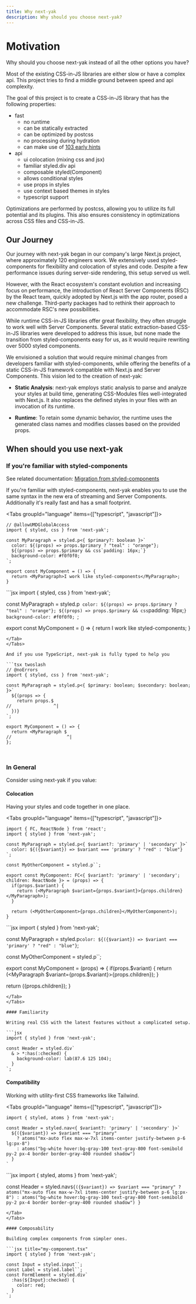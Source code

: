 ```yaml
---
title: Why next-yak
description: Why should you choose next-yak?
---
```


# Motivation

Why should you choose next-yak instead of all the other options you have?

Most of the existing CSS-in-JS libraries are either slow or have a complex api. This project tries to find a middle ground between speed and api complexity.

The goal of this project is to create a CSS-in-JS library that has the following properties:

- fast
  - no runtime
  - can be statically extracted
  - can be optimized by postcss
  - no processing during hydration
  - can make use of [103 early hints](https://developer.mozilla.org/en-US/docs/Web/HTTP/Status/103)
- api
  - ui colocation (mixing css and jsx)
  - familiar styled.div api
  - composable styled(Component)
  - allows conditional styles
  - use props in styles
  - use context based themes in styles
  - typescript support

Optimizations are performed by postcss, allowing you to utilize its full potential and its plugins.
This also ensures consistency in optimizations across CSS files and CSS-in-JS.

## Our Journey

Our journey with next-yak began in our company's large Next.js project, where approximately 120 engineers work. We extensively used styled-components for flexibility and colocation of styles and code. Despite a few performance issues during server-side rendering, this setup served us well.

However, with the React ecosystem's constant evolution and increasing focus on performance, the introduction of React Server Components (RSC) by the React team, quickly adopted by Next.js with the app router, posed a new challenge. Third-party packages had to rethink their approach to accommodate RSC's new possibilities.

While runtime CSS-in-JS libraries offer great flexibility, they often struggle to work well with Server Components. Several static extraction-based CSS-in-JS libraries were developed to address this issue, but none made the transition from styled-components easy for us, as it would require rewriting over 5000 styled components.

We envisioned a solution that would require minimal changes from developers familiar with styled-components, while offering the benefits of a static CSS-in-JS framework compatible with Next.js and Server Components. This vision led to the creation of next-yak:

- **Static Analysis**: next-yak employs static analysis to parse and analyze your styles at build time, generating CSS-Modules files well-integrated with Next.js. It also replaces the defined styles in your files with an invocation of its runtime.

- **Runtime**: To retain some dynamic behavior, the runtime uses the generated class names and modifies classes based on the provided props.


## When should you use next-yak

### If you're familiar with styled-components

See related documentation: [Migration from styled-components](/migration-from-styled-components)

If you're familiar with styled-components, next-yak enables you to use the same syntax in the new era of streaming and Server Components.
Additionally it's really fast and has a small footprint.


<Tabs groupId="language" items={["typescript", "javascript"]}>
<Tab value="typescript">
```tsx twoslash
// @allowUMDGlobalAccess
import { styled, css } from 'next-yak';

const MyParagraph = styled.p<{ $primary?: boolean }>`
  color: ${(props) => props.$primary ? "teal" : "orange"};
  ${(props) => props.$primary && css`padding: 16px;`}
  background-color: #f0f0f0;
`;

export const MyComponent = () => {
  return <MyParagraph>I work like styled-components</MyParagraph>;
}
```
</Tab>
<Tab value="javascript">
```jsx
import { styled, css } from 'next-yak';

const MyParagraph = styled.p`
  color: ${(props) => props.$primary ? "teal" : "orange"};
  ${(props) => props.$primary && css`padding: 16px;`}
  background-color: #f0f0f0;
`;

export const MyComponent = () => {
  return <MyParagraph>I work like styled-components</MyParagraph>;
}
```
</Tab>
</Tabs>

And if you use TypeScript, next-yak is fully typed to help you

```tsx twoslash
// @noErrors
import { styled, css } from 'next-yak';

const MyParagraph = styled.p<{ $primary: boolean; $secondary: boolean; }>`
  ${(props => {
    return props.$
//                ^|
  })}
`;

export MyComponent = () => {
  return <MyParagraph $
//                     ^|
};



```

### In General

Consider using next-yak if you value:

#### Colocation

Having your styles and code together in one place.

<Tabs groupId="language" items={["typescript", "javascript"]}>
<Tab value="typescript">
```tsx twoslash
import { FC, ReactNode } from 'react';
import { styled } from 'next-yak';

const MyParagraph = styled.p<{ $variant?: 'primary' | 'secondary' }>`
  color: ${({$variant}) => $variant === 'primary' ? "red" : "blue"}
`;

const MyOtherComponent = styled.p``;

export const MyComponent: FC<{ $variant?: 'primary' | 'secondary'; children: ReactNode }> = (props) => {
  if(props.$variant) {
    return (<MyParagraph $variant={props.$variant}>{props.children}</MyParagraph>);
  }

  return (<MyOtherComponent>{props.children}</MyOtherComponent>);
}
```
</Tab>
<Tab value="javascript">
```jsx
import { styled } from 'next-yak';

const MyParagraph = styled.p`
  color: ${({$variant}) => $variant === 'primary' ? "red" : "blue"}
`;

const MyOtherComponent = styled.p``;

export const MyComponent = (props) => {
  if(props.$variant) {
    return (<MyParagraph $variant={props.$variant}>{props.children}</MyParagraph>);
  }

  return (<MyOtherComponent>{props.children}</MyOtherComponent>);
}
```
</Tab>
</Tabs>

#### Familiarity

Writing real CSS with the latest features without a complicated setup.

```jsx
import { styled } from 'next-yak';

const Header = styled.div`
  & > *:has(:checked) {
    background-color: lab(87.6 125 104);
  }
`;
```

#### Compatibility

Working with utility-first CSS frameworks like Tailwind.

<Tabs groupId="language" items={["typescript", "javascript"]}>
<Tab value="typescript">
```tsx twoslash
import { styled, atoms } from 'next-yak';

const Header = styled.nav<{ $variant?: 'primary' | 'secondary' }>`
  ${({$variant}) => $variant === "primary"
    ? atoms("mx-auto flex max-w-7xl items-center justify-between p-6 lg:px-8")
    : atoms("bg-white hover:bg-gray-100 text-gray-800 font-semibold py-2 px-4 border border-gray-400 rounded shadow")
  }
`
```
</Tab>
<Tab value="javascript">
```jsx
import { styled, atoms } from 'next-yak';

const Header = styled.nav`
  ${({$variant}) => $variant === "primary"
    ? atoms("mx-auto flex max-w-7xl items-center justify-between p-6 lg:px-8")
    : atoms("bg-white hover:bg-gray-100 text-gray-800 font-semibold py-2 px-4 border border-gray-400 rounded shadow")
  }
`
```
</Tab>
</Tabs>

#### Composability

Building complex components from simpler ones.

```jsx title="my-component.tsx"
import { styled } from 'next-yak';

const Input = styled.input``;
const Label = styled.label``;
const FormElement = styled.div`
  :has(${Input}:checked) {
    color: red;
  }
`;
```
